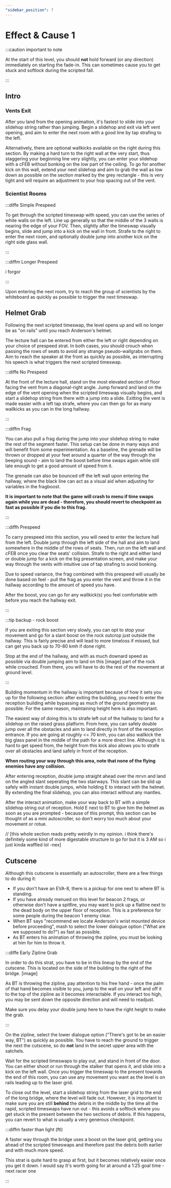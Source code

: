 ```yaml
---
"sidebar_position": 7
---
```



# Effect & Cause 1

:::caution important to note

At the start of this level, you should **not** hold forward (or any direction) immediately on starting the fade-in. This can sometimes cause you to get stuck and softlock during the scripted fall.

:::

## Intro 

### Vents Exit

After you land from the opening animation, it's fastest to slide into your slidehop string rather than jumping. Begin a slidehop and exit via left vent opening, and aim to enter the next room with a good line by tap strafing to the left.

Alternatively, there are optional wallkicks available on the right during this section. By making a hard turn to the right wall at the very start, thus staggering your beginning line very slightly, you can enter your slidehop with a cFEB without bonking on the low part of the ceiling.
To go for another kick on this wall, extend your next slidehop and aim to grab the wall as low down as possible on the section marked by the grey rectangle - this is very tight and will require an adjustment to your hop spacing out of the vent.

### Scientist Rooms

:::diffe Simple Prespeed

To get through the scripted timeswap with speed, you can use the series of white walls on the left. Line up generally so that the middle of the 3 walls is nearing the edge of your FOV.
Then, slightly after the timeswap visually begins, slide and jump into a kick on the wall in front. Strafe to the right to enter the next room, and optionally double jump into another kick on the right side glass wall.

:::

:::diffm Longer Prespeed

i forgor

:::


Upon entering the next room, try to reach the group of scientists by the whiteboard as quickly as possible to trigger the next timeswap. 



## Helmet Grab

Following the next scripted timeswap, the level opens up and will no longer be as "on rails" until you reach Anderson's helmet.

The lecture hall can be entered from either the left or right depending on your choice of prespeed strat. In both cases, you should crouch when passing the rows of seats to avoid any strange pseudo-wallgrabs on them.
Aim to reach the speaker at the front as quickly as possible, as interrupting his speech is what triggers the next scripted timeswap. 


:::diffe No Prespeed

At the front of the lecture hall, stand on the most elevated section of floor facing the vent from a diagonal-right angle. Jump forward and land on the edge of the vent opening when the scripted timeswap visually begins, and start a slidehop string from there with a jump into a slide. Exitting the vent is made easier with a left tap strafe, where you can then go for as many wallkicks as you can in the long hallway.  

:::

:::diffm Frag

You can also pull a frag during the jump into your slidehop string to make the rest of the segment faster. 
This setup can be done in many ways and will benefit from some experimentation. As a baseline, the grenade will be thrown or dropped at your feet around a quarter of the way through the beeping sound - aim to land the boost before time swaps again while still late enough to get a good amount of speed from it.

The grenade can also be bounced off the left wall upon entering the hallway, where the black line can act as a visual aid when adjusting for variables in the fragboost.

**It is important to note that the game will crash to menu if time swaps again while you are dead - therefore, you should revert to checkpoint as fast as possible if you die to this frag.**

:::


:::diffh Prespeed

To carry prespeed into this section, you will need to enter the lecture hall from the left. Double jump through the left side of the hall and aim to land somewhere in the middle of the rows of seats. Then, run on the left wall and cFEB once you clear the seats' collision. Strafe to the right and either land or double jump for a kick on the big presentation screen, and make your way through the vents with intuitive use of tap strafing to avoid bonking.

Due to speed variance, the frag combined with this prespeed will usually be done based on feel - pull the frag as you enter the vent and throw it in the hallway according to the amount of speed you have.

After the boost, you can go for any wallkick(s) you feel comfortable with before you reach the hallway exit.


:::

:::tip backup - rock boost

If you are exiting this section very slowly, you can opt to stop your movement and go for a slant boost on the rock outcrop just outside the hallway.
This is fairly precise and will lead to more timeloss if missed, but can get you back up to 70-80 kmh if done right.

Stop at the end of the hallway, and with as much downard speed as possible via double jumping aim to land on this [image] part of the rock while crouched. From there, you will have to do the rest of the movement at ground level.

::: 



Building momentum in the hallway is important because of how it sets you up for the following section: after exiting the building, you need to enter the reception building while bypassing as much of the ground geometry as possible. For the same reason, maintaining height here is also important. 

The easiest way of doing this is to strafe left out of the hallway to land for a slidehop on the raised grass platform. From here, you can safely double jump over all the obstacles and aim to land directly in front of the reception entrance.
If you are going at roughly <= 70 kmh, you can also wallkick the big glass panel in the middle of the path for a more direct line. Although it is hard to get speed from, the height from this kick also allows you to strafe over all obstacles and land safely in front of the reception.  

**When routing your way through this area, note that none of the flying enemies have any collision.**


After entering reception, double jump straight ahead over the mrvn and land on the angled slant seperating the two stairways. This slant can be slid up safely with instant double jumps, while holding E to interact with the helmet. By extending the final slidehop, you can also interact without any mantles.


After the interact animation, make your way back to BT with a simple slidehop string out of reception. Hold E next to BT to give him the helmet as soon as you are prompted - because of this prompt, this section can be thought of as a mini autoscroller, so don't worry too much about your movement or rotue.

// [this whole section reads pretty weirdly in my opinion. i think there's definitely some kind of more digestable structure to go for but it is 3 AM so i just kinda waffled lol    -nex]

## Cutscene
Although this cutscene is essentially an autoscroller, there are a few things to do during it:

- If you don't have an EVA-8, there is a pickup for one next to where BT is standing.
- If you have already menued on this level for beacon 2 frags, or otherwise don't have a spitfire, you may want to pick up a flatline next to the dead body on the upper floor of reception. This is a preference for some people during the beacon 1 enemy clear.
- When BT says "recommend we locate Anderson's wrist mounted device before proceeding", mash to select the lower dialogue option ("What are we supposed to do?") as fast as possible.
- As BT enters his animation of throwing the zipline, you must be looking at him for him to throw it.


:::diffe Early Zipline Grab

In order to do this strat, you have to be in this lineup by the end of the cutscene. This is located on the side of the building to the right of the bridge. [image]                 

As BT is throwing the zipline, pay attention to his free hand - once the palm of that hand becomes visible to you, jump to the wall on your left and off it to the top of the zipline as it becomes interactable. If you interact too high, you may be sent down the opposite direction and will need to readjust.

Make sure you delay your double jump here to have the right height to make the grab.

:::


On the zipline, select the lower dialogue option ("There's got to be an easier way, BT") as quickly as possible. You have to reach the ground to trigger the next the cutscene, so do **not** land in the secret upper area with the satchels.

Wait for the scripted timeswaps to play out, and stand in front of the door. You can either shoot or run through the stalker that opens it, and slide into a kick on the left wall. Once you trigger the timeswap to the present towards the end of this room, you can use any movement you want as the level is on rails leading up to the laser grid.

To close out the level, start a slidehop string from the laser grid to the end of the long bridge, where the level will fade out. However, it is important to make sure you are still **behind** the debris in the middle by the time all the rapid, scripted timeswaps have run out - this avoids a softlock where you get stuck in the present between the two sections of debris. If this happens, you can revert to what is usually a very generous checkpoint.


:::diffm faster than light (ftl)

A faster way through the bridge uses a boost on the laser grid, getting you ahead of the scripted timeswaps and therefore past the debris both earlier and with much more speed.

<YouTube youTubeId="https://www.youtube.com/watch?v=U1szguexnpk&t=24s" />

This strat is quite hard to grasp at first, but it becomes relatively easier once you get it down. I would say It's worth going for at around a 1:25 goal time -next racer one

:::







